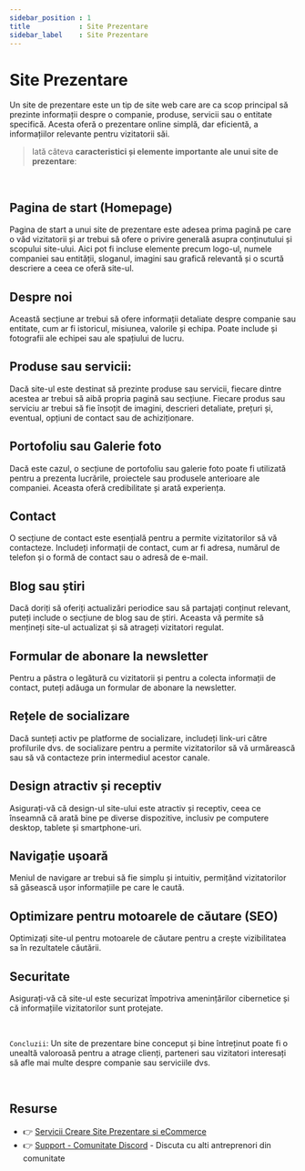 ```yaml
---
sidebar_position : 1
title            : Site Prezentare
sidebar_label    : Site Prezentare
---
```


# Site Prezentare

Un site de prezentare este un tip de site web care are ca scop principal să prezinte informații despre o companie, produse, servicii sau o entitate specifică. 
Acesta oferă o prezentare online simplă, dar eficientă, a informațiilor relevante pentru vizitatorii săi. 

> Iată câteva **caracteristici și elemente importante ale unui site de prezentare**:

<br />

## **Pagina de start (Homepage)** 

Pagina de start a unui site de prezentare este adesea prima pagină pe care o văd vizitatorii și ar trebui să ofere o privire generală asupra conținutului și scopului site-ului. 
Aici pot fi incluse elemente precum logo-ul, numele companiei sau entității, sloganul, imagini sau grafică relevantă și o scurtă descriere a ceea ce oferă site-ul.

## **Despre noi** 

Această secțiune ar trebui să ofere informații detaliate despre companie sau entitate, cum ar fi istoricul, misiunea, valorile și echipa. Poate include și fotografii ale echipei sau ale spațiului de lucru.

## **Produse sau servicii:** 

Dacă site-ul este destinat să prezinte produse sau servicii, fiecare dintre acestea ar trebui să aibă propria pagină sau secțiune. Fiecare produs sau serviciu ar trebui să fie însoțit de imagini, descrieri detaliate, prețuri și, eventual, opțiuni de contact sau de achiziționare.

## **Portofoliu sau Galerie foto** 

Dacă este cazul, o secțiune de portofoliu sau galerie foto poate fi utilizată pentru a prezenta lucrările, proiectele sau produsele anterioare ale companiei. Aceasta oferă credibilitate și arată experiența.

## **Contact** 

O secțiune de contact este esențială pentru a permite vizitatorilor să vă contacteze. Includeți informații de contact, cum ar fi adresa, numărul de telefon și o formă de contact sau o adresă de e-mail.

## **Blog sau știri** 

Dacă doriți să oferiți actualizări periodice sau să partajați conținut relevant, puteți include o secțiune de blog sau de știri. Aceasta vă permite să mențineți site-ul actualizat și să atrageți vizitatori regulat.

## **Formular de abonare la newsletter** 

Pentru a păstra o legătură cu vizitatorii și pentru a colecta informații de contact, puteți adăuga un formular de abonare la newsletter.

## **Rețele de socializare** 

Dacă sunteți activ pe platforme de socializare, includeți link-uri către profilurile dvs. de socializare pentru a permite vizitatorilor să vă urmărească sau să vă contacteze prin intermediul acestor canale.

## **Design atractiv și receptiv** 

Asigurați-vă că design-ul site-ului este atractiv și receptiv, ceea ce înseamnă că arată bine pe diverse dispozitive, inclusiv pe computere desktop, tablete și smartphone-uri.

## **Navigație ușoară** 

Meniul de navigare ar trebui să fie simplu și intuitiv, permițând vizitatorilor să găsească ușor informațiile pe care le caută.

## **Optimizare pentru motoarele de căutare (SEO)** 

Optimizați site-ul pentru motoarele de căutare pentru a crește vizibilitatea sa în rezultatele căutării.

## **Securitate** 

Asigurați-vă că site-ul este securizat împotriva amenințărilor cibernetice și că informațiile vizitatorilor sunt protejate.

<br />

`Concluzii`: Un site de prezentare bine conceput și bine întreținut poate fi o unealtă valoroasă pentru a atrage clienți, parteneri sau vizitatori interesați să afle mai multe despre companie sau serviciile dvs.

<br />

## Resurse

- 👉 [Servicii Creare Site Prezentare si eCommerce](https://websitemarket.ro/)
- 👉 [Support - Comunitate Discord](https://discord.gg/MFRQmAk) - Discuta cu alti antreprenori din comunitate
